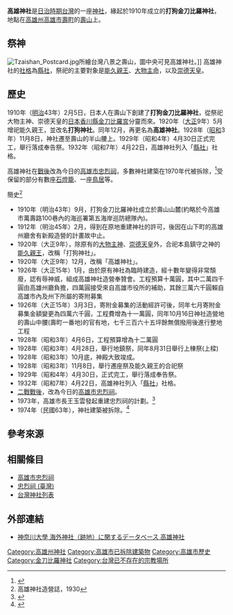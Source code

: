 {{日本神社
| name = 高雄神社
| img =File:Takao_Jinja_1.jpg
| img_capt = 日治時期的高雄神社
| image_width = 300px
| nihongo = 高雄神社
| hiragana = たかおじんじゃ
| romaji = Takao-jinja
| location = {{TWN-JPN}}[[高雄州|高雄州]][[高雄市|高雄市]][[壽町|壽町]]
| god = [[北白川宮能久親王|能久親王]]<br />[[大物主命|大物主命]]<br />[[崇德天皇|崇德天皇]]
| type = [[縣社|縣社]]
| struct =  
| open_year = {{TWN-JPN}}1910年(明治43年)以打狗金刀比羅神社為名創社
| close_year = {{ROC}}戰後改為[[忠烈祠|忠烈祠]]，1974年(昭和49年)拆除改建
| cere_date = 11月10日<br />月例祭（每月10日）<br />宵宮祭（11月9日）
|}}
'''高雄神社'''是[[台灣日治時期|日治時期]][[台灣|台灣]]的一座[[神社|神社]]，緣起於1910年成立的'''打狗金刀比羅神社'''，地點在[[高雄州|高雄州]][[高雄市|高雄市]][[壽町|壽町]]的[[壽山_(高雄市)|壽山]]上。

==祭神==
[[File:Tzaishan_Postcard.jpg|left]]所繪台灣八景之壽山，圖中央可見高雄神社。]]
高雄神社的[[社格|社格]]為[[縣社|縣社]]，祭祀的主要對象是[[北白川宮能久親王|能久親王]]、[[大物主命|大物主命]]，以及[[崇德天皇|崇德天皇]]。

==歷史==
1910年（[[明治|明治]]43年）2月5日，日本人在壽山下創建了'''打狗金刀比羅神社'''，從祭祀大物主神、崇德天皇的[[日本|日本]][[香川縣|香川縣]][[金刀比羅宮|金刀比羅宮]]分靈而來。1920年（[[大正|大正]]9年）5月增祀能久親王，並改名'''打狗神社'''。同年12月，再更名為'''高雄神社'''。1928年（[[昭和|昭和]]3年）11月8日，神社遷至壽山的半山腰上。1929年（昭和4年）4月30日正式完工，舉行落成奉告祭。1932年（昭和7年）4月22日，高雄神社列入「[[縣社|縣社]]」社格。

高雄神社在[[台灣戰後時期|戰後]]改為今日的[[高雄市忠烈祠|高雄市忠烈祠]]，多數神社建築在1970年代被拆除，<ref>{{cite web|url=http://archives.kcg.gov.tw/home03.aspx?ID=$4004&IDK=2&EXEC=L|title=認識忠烈祠|accessdate=2010-08-31|publisher=高雄市文獻委員會|deadurl=yes|archiveurl=https://web.archive.org/web/20100905015505/http://archives.kcg.gov.tw/home03.aspx?ID=%244004&IDK=2&EXEC=L|archivedate=2010-09-05}}</ref>受保留的部分有數座[[石燈籠|石燈籠]]、一座[[鳥居|鳥居]]等。


;簡史<ref>高雄神社造營誌，1930</ref>
*1910年（明治43年）9月，打狗金刀比羅神社成立於壽山山麓(約略於今高雄市萬壽路100巷內的海巡署第五海岸巡防總隊內)。
*1912年（明治45年）2月，得到在原地重建神社的許可，後因在山下町的高雄州廳舍有新殿造營的計畫故中止。
*1920年（大正9年），除原有的[[大物主神|大物主神]]、[[崇德天皇|崇德天皇]]外，合祀本島鎮守之神的[[能久親王|能久親王]]，改稱「打狗神社」。
*1920年（大正9年）12月，改稱「高雄神社」。
*1926年（大正15年）1月，由於原有神社為臨時建造，經十數年變得非常頹廢，認有辱神威，組成高雄神社造營奉贊會。工程預算十萬圓，其中二萬四千圓由高雄州廳負擔，四萬圓接受來自高雄市役所的補助，其餘三萬六千圓賴自高雄市內及州下所屬的寄附募集
*1926年（大正15年）3月3日，寄附金募集的活動經許可後，同年七月寄附金募集金額變更為四萬六千圓，工程費增為十一萬圓，同年10月16日神社造營地的壽山中腰(壽町一番地)的官有地，七千三百六十五坪餘無償撥用後進行整地工程
*1928年（昭和3年）4月6日，工程預算增為十二萬圓
*1928年（昭和3年）4月28日，舉行地鎮祭，同年8月31日舉行上棟祭(上樑)
*1928年（昭和3年）10月底，神殿大致竣成。
*1928年（昭和3年）11月8日，舉行遷座祭及能久親王的合祀祭
*1929年（昭和4年）4月30日，正式完工，舉行落成奉告祭。
*1932年（昭和7年）4月22日，高雄神社列入「[[縣社|縣社]]」社格。
*[[二戰|二戰]][[台灣戰後時期|戰後]]，改為今日的[[高雄市忠烈祠|高雄市忠烈祠]]。
*1973年，高雄市長王玉雲發起重建忠烈祠的計劃。<ref>{{Cite web|title=文化部文化資產局--國家文化資產網|url=https://nchdb.boch.gov.tw/assets/advanceSearch/historicalBuilding/20071221000001|accessdate=2020-05-20|work=nchdb.boch.gov.tw|archive-date=2020-05-01|archive-url=https://web.archive.org/web/20200501203523/https://nchdb.boch.gov.tw/assets/advanceSearch/historicalBuilding/20071221000001|dead-url=no}}</ref>
*1974年（民國63年），神社建築被拆除。<ref>{{Cite web|title=高雄神社(2008.9.8)|url=https://blog.xuite.net/richard.tw/twblog/108266523|accessdate=2020-05-20|last=Hank (richard.tw)|work=隨意窩 Xuite日誌|archive-date=2017-11-22|archive-url=https://web.archive.org/web/20171122020409/http://blog.xuite.net/richard.tw/twblog/108266523|dead-url=no}}</ref>

<div style="text-align: center;"><div style="text-align: center;">{{Gallery
 | title  = 
 | footer = 
 | width  = 185
 | height = 155
 | lines  = 2 
 | File:Takao-jinja-Seal.jpg|高雄神社官印
 | File:Ceremony of moving into the newly built temple of Takao Shrine.jpg|高雄神社在神殿竣工後舉行遷座祭
 | File:Main buildings of the Takao Shrine.jpg|拜殿及後方的主殿
 | File:View from Takao Jinja.jpg|自高雄神社望向市區（今鹽埕區至哈瑪星一帶）



}}</div></div>

==參考來源==
{{reflist}}

==相關條目==
*[[高雄市忠烈祠|高雄市忠烈祠]]
*[[忠烈祠_(臺灣)|忠烈祠 (臺灣)]]
*[[台灣神社列表|台灣神社列表]]

==外部連結==
*[http://www.himoji.jp/database/db04/preview.php?name=%E9%AB%98%E9%9B%84%E7%A5%9E%E7%A4%BE 神奈川大學 海外神社（跡地）に関するデータベース 高雄神社] {{Wayback|url=http://www.himoji.jp/database/db04/preview.php?name=%E9%AB%98%E9%9B%84%E7%A5%9E%E7%A4%BE |date=20170824125820 }}
{{commonscat|Takao Shrine}}

[[Category:高雄州神社|Category:高雄州神社]]
[[Category:高雄市已拆除建築物|Category:高雄市已拆除建築物]]
[[Category:高雄市歷史|Category:高雄市歷史]]
[[Category:金刀比羅神社|Category:金刀比羅神社]]
[[Category:台灣已不存在的宗教場所|Category:台灣已不存在的宗教場所]]